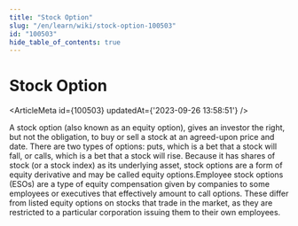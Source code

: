 ```yaml
---
title: "Stock Option"
slug: "/en/learn/wiki/stock-option-100503"
id: "100503"
hide_table_of_contents: true
---
```



# Stock Option

<ArticleMeta id={100503} updatedAt={'2023-09-26 13:58:51'} />
<div className='border-solid border-b border-t-0 my-4 border-[var(--ifm-color-gray-300)]' />

A stock option (also known as an equity option), gives an investor the right, but not the obligation, to buy or sell a stock at an agreed-upon price and date. There are two types of options: puts, which is a bet that a stock will fall, or calls, which is a bet that a stock will rise. Because it has shares of stock (or a stock index) as its underlying asset, stock options are a form of equity derivative and may be called equity options.Employee stock options (ESOs) are a type of equity compensation given by companies to some employees or executives that effectively amount to call options. These differ from listed equity options on stocks that trade in the market, as they are restricted to a particular corporation issuing them to their own employees.

